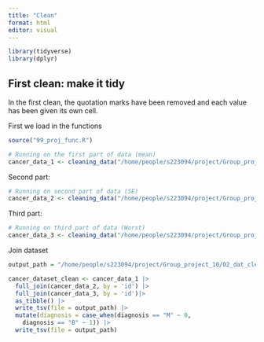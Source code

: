 ```yaml
---
title: "Clean"
format: html
editor: visual
---
```


```r
library(tidyverse)
library(dplyr)
```

## First clean: make it tidy

In the first clean, the quotation marks have been removed and each value has been given its own cell.

First we load in the functions

```r
source("99_proj_func.R")
```

```r
# Running on the first part of data (mean)
cancer_data_1 <- cleaning_data("/home/people/s223094/project/Group_project_10/R/data_1.csv")
```

Second part:

```r
# Running on second part of data (SE)
cancer_data_2 <- cleaning_data("/home/people/s223094/project/Group_project_10/R/data_2.csv")

```

Third part:

```r
# Running on third part of data (Worst)
cancer_data_3 <- cleaning_data("/home/people/s223094/project/Group_project_10/R/data_3.csv")
```

Join dataset

```r
output_path = "/home/people/s223094/project/Group_project_10/02_dat_clean.tsv" # Where output should be added

cancer_dataset_clean <- cancer_data_1 |> 
  full_join(cancer_data_2, by = 'id') |> 
  full_join(cancer_data_3, by = 'id')|>
  as_tibble() |>
  write_tsv(file = output_path) |>
  mutate(diagnosis = case_when(diagnosis == "M" ~ 0,
    diagnosis == "B" ~ 1)) |> 
  write_tsv(file = output_path)


```
